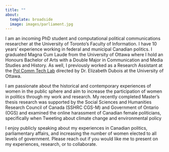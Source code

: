 ```yaml
---
title: ""
about:
  template: broadside
  image: images/parliament.jpg
---
```


I am an incoming PhD student and computational political communications researcher at the University of Toronto's Faculty of Information. I have 10 years' experience working in federal and municipal Canadian politics. I graduated Magna Cum Laude from the University of Ottawa where I hold an Honours Bachelor of Arts with a Double Major in Communication and Media Studies and History. As well, I previously worked as a Research Assistant at the [Pol Comm Tech Lab](https://www.polcommtech.com/) directed by Dr. Elizabeth Dubois at the University of Ottawa.

I am passionate about the historical and contemporary experiences of women in the public sphere and aim to increase the participation of women in politics through my work and research. My recently completed Master's thesis research was supported by the Social Sciences and Humanities Research Council of Canada (SSHRC CGS-M) and Government of Ontario (OGS) and examined the online harassment of Canadian female politicians, specifically when Tweeting about climate change and environmental policy

I enjoy publicly speaking about my experiences in Canadian politics, parliamentary affairs, and increasing the number of women elected to all levels of government. Please reach out if you would like me to present on my experiences, research, or to collaborate.
